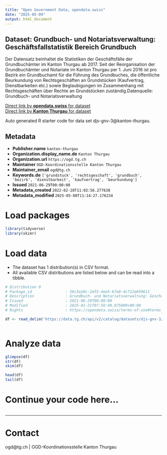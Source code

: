 ```yaml
---
title: "Open Government Data, opendata.swiss"
date: "2025-05-09"
output: html_document
---
```


## Dataset: Grundbuch- und Notariatsverwaltung: Geschäftsfallstatistik Bereich Grundbuch

Der Datensatz beinhaltet die Statistiken der Geschäftsfälle der Grundbuchämter im Kanton Thurgau ab 2017. Seit der Reorganisation der Grundbuchämter und Notariate im Kanton Thurgau per 1. Juni 2016 ist pro Bezirk ein Grundbuchamt für die Führung des Grundbuches, die öffentliche Beurkundung von Rechtsgeschäften an Grundstücken (Kaufvertrag, Dienstbarkeiten etc.) sowie Beglaubigungen im Zusammenhang mit Rechtsgeschäften über Rechte an Grundstücken zuständig.Datenquelle: Grundbuch- und Notariatsverwaltung

[Direct link by **opendata.swiss** for dataset](https://opendata.swiss/de/dataset/grundbuch-und-notariatsverwaltung-geschaftsfallstatistik-bereich-grundbuch)<br>
[Direct link by **Kanton Thurgau** for dataset](https://data.tg.ch/explore/dataset/djs-gnv-3/)

Auto generated R starter code for data set djs-gnv-3@kanton-thurgau.

## Metadata

- **Publisher.name** `kanton-thurgau`
- **Organization.display_name.de** `Kanton Thurgau`
- **Organization.url** `https://ogd.tg.ch`
- **Maintainer** `OGD-Koordinationsstelle Kanton Thurgau`
- **Maintainer_email** `ogd@tg.ch`
- **Keywords.de** `['grundstuck', 'rechtsgeschaft', 'grundbuch', 'bezirk', 'dienstbarkeit', 'kaufvertrag', 'beurkundung']`
- **Issued** `2021-06-29T00:00:00`
- **Metadata_created** `2022-02-28T11:02:56.277638`
- **Metadata_modified** `2025-05-08T11:14:27.176234`


# Load packages

```r

library(tidyverse)
library(skimr)

```

# Load data

-   The dataset has 1 distribution(s) in CSV format.
-   All available CSV distributions are listed below and can be read into a tibble.

```r

# Distribution 0
# Package_id               : 56c3a10c-2e55-4ee5-b7e8-4c712e659611
# Description              : Grundbuch- und Notariatsverwaltung: Geschäftsfallstatistik Bereich Grundbuch (csv)
# Issued                   : 2021-06-29T00:00:00
# Modified                 : 2025-01-21T07:58:40.075000+00:00
# Rights                   : https://opendata.swiss/terms-of-use#terms_by

df <- read_delim('https://data.tg.ch/api/v2/catalog/datasets/djs-gnv-3/exports/csv?use_labels=true')



```

# Analyze data

```r

glimpse(df)
str(df)
skim(df)

head(df)
tail(df)

```

# Continue your code here...

```r

```

------------------------------------------------------------------------

# Contact

ogd@tg.ch | OGD-Koordinationsstelle Kanton Thurgau
